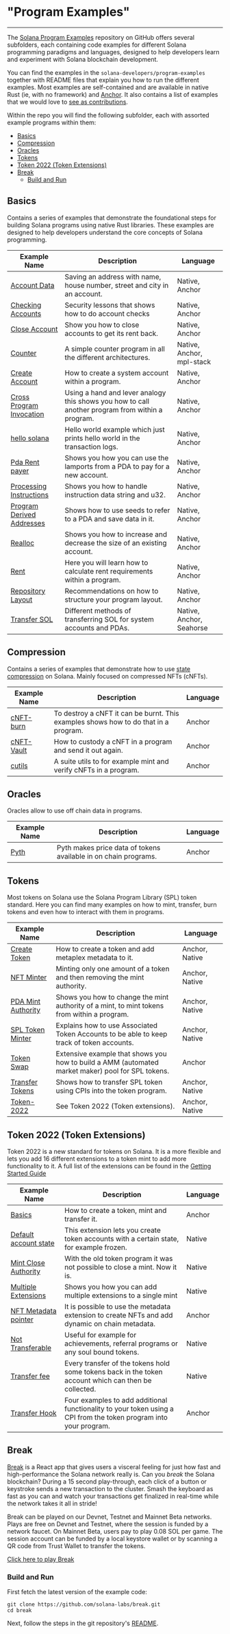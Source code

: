 # "Program Examples"

---

The
[Solana Program Examples](https://github.com/solana-developers/program-examples)
repository on GitHub offers several subfolders, each containing code examples
for different Solana programming paradigms and languages, designed to help
developers learn and experiment with Solana blockchain development.

You can find the examples in the `solana-developers/program-examples` together
with README files that explain you how to run the different examples. Most
examples are self-contained and are available in native Rust (ie, with no
framework) and [Anchor](https://www.anchor-lang.com/docs/installation). It also
contains a list of examples that we would love to
[see as contributions](https://github.com/solana-developers/program-examples?tab=readme-ov-file#examples-wed-love-to-see).

Within the repo you will find the following subfolder, each with assorted
example programs within them:

- [Basics](#basics)
- [Compression](#compression)
- [Oracles](#oracles)
- [Tokens](#tokens)
- [Token 2022 (Token Extensions)](#token-2022-token-extensions)
- [Break](#break)
  - [Build and Run](#build-and-run)

## Basics

Contains a series of examples that demonstrate the foundational steps for
building Solana programs using native Rust libraries. These examples are
designed to help developers understand the core concepts of Solana programming.

| Example Name                                                                                                                  | Description                                                                                      | Language                  |
| ----------------------------------------------------------------------------------------------------------------------------- | ------------------------------------------------------------------------------------------------ | ------------------------- |
| [Account Data](https://github.com/solana-developers/program-examples/tree/main/basics/account-data)                           | Saving an address with name, house number, street and city in an account.                        | Native, Anchor            |
| [Checking Accounts](https://github.com/solana-developers/program-examples/tree/main/basics/checking-accounts)                 | Security lessons that shows how to do account checks                                             | Native, Anchor            |
| [Close Account](https://github.com/solana-developers/program-examples/tree/main/basics/close-account)                         | Show you how to close accounts to get its rent back.                                             | Native, Anchor            |
| [Counter](https://github.com/solana-developers/program-examples/tree/main/basics/counter)                                     | A simple counter program in all the different architectures.                                     | Native, Anchor, mpl-stack |
| [Create Account](https://github.com/solana-developers/program-examples/tree/main/basics/create-account)                       | How to create a system account within a program.                                                 | Native, Anchor            |
| [Cross Program Invocation](https://github.com/solana-developers/program-examples/tree/main/basics/cross-program-invocation)   | Using a hand and lever analogy this shows you how to call another program from within a program. | Native, Anchor            |
| [hello solana](https://github.com/solana-developers/program-examples/tree/main/basics/hello-solana)                           | Hello world example which just prints hello world in the transaction logs.                       | Native, Anchor            |
| [Pda Rent payer](https://github.com/solana-developers/program-examples/tree/main/basics/pda-rent-payer)                       | Shows you how you can use the lamports from a PDA to pay for a new account.                      | Native, Anchor            |
| [Processing Instructions](https://github.com/solana-developers/program-examples/tree/main/basics/processing-instructions)     | Shows you how to handle instruction data string and u32.                                         | Native, Anchor            |
| [Program Derived Addresses](https://github.com/solana-developers/program-examples/tree/main/basics/program-derived-addresses) | Shows how to use seeds to refer to a PDA and save data in it.                                    | Native, Anchor            |
| [Realloc](https://github.com/solana-developers/program-examples/tree/main/basics/realloc)                                     | Shows you how to increase and decrease the size of an existing account.                          | Native, Anchor            |
| [Rent](https://github.com/solana-developers/program-examples/tree/main/basics/rent)                                           | Here you will learn how to calculate rent requirements within a program.                         | Native, Anchor            |
| [Repository Layout](https://github.com/solana-developers/program-examples/tree/main/basics/repository-layout)                 | Recommendations on how to structure your program layout.                                         | Native, Anchor            |
| [Transfer SOL](https://github.com/solana-developers/program-examples/tree/main/basics/transfer-sol)                           | Different methods of transferring SOL for system accounts and PDAs.                              | Native, Anchor, Seahorse  |

## Compression

Contains a series of examples that demonstrate how to use
[state compression](/docs/advanced/state-compression) on Solana. Mainly
focused on compressed NFTs (cNFTs).

| Example Name                                                                                                | Description                                                                         | Language |
| ----------------------------------------------------------------------------------------------------------- | ----------------------------------------------------------------------------------- | -------- |
| [cNFT-burn](https://github.com/solana-developers/program-examples/tree/main/compression/cnft-burn)          | To destroy a cNFT it can be burnt. This examples shows how to do that in a program. | Anchor   |
| [cNFT-Vault](https://github.com/solana-developers/program-examples/tree/main/compression/cnft-vault/anchor) | How to custody a cNFT in a program and send it out again.                           | Anchor   |
| [cutils](https://github.com/solana-developers/program-examples/tree/main/compression/cutils)                | A suite utils to for example mint and verify cNFTs in a program.                    | Anchor   |

## Oracles

Oracles allow to use off chain data in programs.

| Example Name                                                                         | Description                                                     | Language |
| ------------------------------------------------------------------------------------ | --------------------------------------------------------------- | -------- |
| [Pyth](https://github.com/solana-developers/program-examples/tree/main/oracles/pyth) | Pyth makes price data of tokens available in on chain programs. | Anchor   |

## Tokens

Most tokens on Solana use the Solana Program Library (SPL) token standard. Here
you can find many examples on how to mint, transfer, burn tokens and even how to
interact with them in programs.

| Example Name                                                                                                    | Description                                                                                       | Language       |
| --------------------------------------------------------------------------------------------------------------- | ------------------------------------------------------------------------------------------------- | -------------- |
| [Create Token](https://github.com/solana-developers/program-examples/tree/main/tokens/create-token)             | How to create a token and add metaplex metadata to it.                                            | Anchor, Native |
| [NFT Minter](https://github.com/solana-developers/program-examples/tree/main/tokens/nft-minter)                 | Minting only one amount of a token and then removing the mint authority.                          | Anchor, Native |
| [PDA Mint Authority](https://github.com/solana-developers/program-examples/tree/main/tokens/pda-mint-authority) | Shows you how to change the mint authority of a mint, to mint tokens from within a program.       | Anchor, Native |
| [SPL Token Minter](https://github.com/solana-developers/program-examples/tree/main/tokens/spl-token-minter)     | Explains how to use Associated Token Accounts to be able to keep track of token accounts.         | Anchor, Native |
| [Token Swap](https://github.com/solana-developers/program-examples/tree/main/tokens/token-swap)                 | Extensive example that shows you how to build a AMM (automated market maker) pool for SPL tokens. | Anchor         |
| [Transfer Tokens](https://github.com/solana-developers/program-examples/tree/main/tokens/transfer-tokens)       | Shows how to transfer SPL token using CPIs into the token program.                                | Anchor, Native |
| [Token-2022](https://github.com/solana-developers/program-examples/tree/main/tokens/token-2022)                 | See Token 2022 (Token extensions).                                                                | Anchor, Native |

## Token 2022 (Token Extensions)

Token 2022 is a new standard for tokens on Solana. It is a more flexible and
lets you add 16 different extensions to a token mint to add more functionality
to it. A full list of the extensions can be found in the
[Getting Started Guide](/developers/guides/token-extensions/getting-started)

| Example Name                                                                                                                            | Description                                                                                                       | Language |
| --------------------------------------------------------------------------------------------------------------------------------------- | ----------------------------------------------------------------------------------------------------------------- | -------- |
| [Basics](https://github.com/solana-developers/program-examples/tree/main/tokens/token-2022/basics/anchor)                               | How to create a token, mint and transfer it.                                                                      | Anchor   |
| [Default account state](https://github.com/solana-developers/program-examples/tree/main/tokens/token-2022/default-account-state/native) | This extension lets you create token accounts with a certain state, for example frozen.                           | Native   |
| [Mint Close Authority](https://github.com/solana-developers/program-examples/tree/main/tokens/token-2022/mint-close-authority)          | With the old token program it was not possible to close a mint. Now it is.                                        | Native   |
| [Multiple Extensions](https://github.com/solana-developers/program-examples/tree/main/tokens/token-2022/multiple-extensions)            | Shows you how you can add multiple extensions to a single mint                                                    | Native   |
| [NFT Metadata pointer](https://github.com/solana-developers/program-examples/tree/main/tokens/token-2022/nft-meta-data-pointer)         | It is possible to use the metadata extension to create NFTs and add dynamic on chain metadata.                    | Anchor   |
| [Not Transferable](https://github.com/solana-developers/program-examples/tree/main/tokens/token-2022/non-transferable/native)           | Useful for example for achievements, referral programs or any soul bound tokens.                                  | Native   |
| [Transfer fee](https://github.com/solana-developers/program-examples/tree/main/tokens/token-2022/transfer-fees)                         | Every transfer of the tokens hold some tokens back in the token account which can then be collected.              | Native   |
| [Transfer Hook](https://github.com/solana-developers/program-examples/tree/main/tokens/token-2022/transfer-hook)                        | Four examples to add additional functionality to your token using a CPI from the token program into your program. | Anchor   |

## Break

[Break](https://break.solana.com/) is a React app that gives users a visceral
feeling for just how fast and high-performance the Solana network really is. Can
you _break_ the Solana blockchain? During a 15 second play-through, each click
of a button or keystroke sends a new transaction to the cluster. Smash the
keyboard as fast as you can and watch your transactions get finalized in
real-time while the network takes it all in stride!

Break can be played on our Devnet, Testnet and Mainnet Beta networks. Plays are
free on Devnet and Testnet, where the session is funded by a network faucet. On
Mainnet Beta, users pay to play 0.08 SOL per game. The session account can be
funded by a local keystore wallet or by scanning a QR code from Trust Wallet to
transfer the tokens.

[Click here to play Break](https://break.solana.com/)

### Build and Run

First fetch the latest version of the example code:

```shell
git clone https://github.com/solana-labs/break.git
cd break
```

Next, follow the steps in the git repository's
[README](https://github.com/solana-labs/break/blob/main/README.md).
